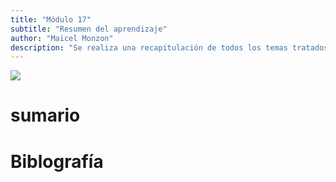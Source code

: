 ```yaml
---
title: "Módulo 17"
subtitle: "Resumen del aprendizaje"
author: "Maicel Monzon"
description: "Se realiza una recapitulación de todos los temas tratados en los módulos"
---
```


![](/static/images/modulo17.png){fig-align="center"}

# sumario

# Biblografía
